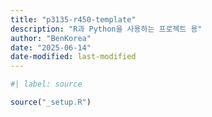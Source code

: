```yaml
---
title: "p3135-r450-template"
description: "R과 Python을 사용하는 프로젝트 용"
author: "BenKorea"
date: "2025-06-14"
date-modified: last-modified
---
```




```r
#| label: source

source("_setup.R")

```
